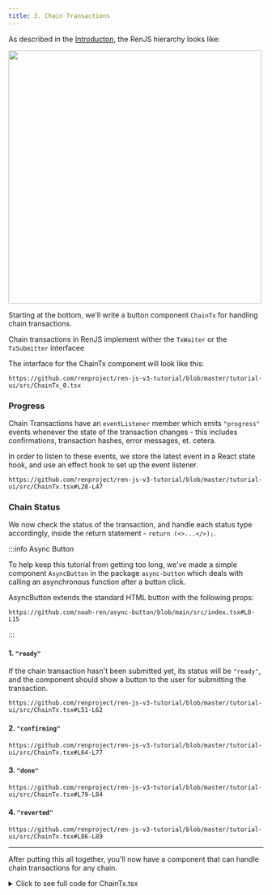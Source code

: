 ```yaml
---
title: 3. Chain Transactions
---
```



<DocTag type={DocType.Tutorial} />

As described in the [Introducton](../introduction), the RenJS hierarchy looks like:

<img src="/ren-client-docs/img/tutorial-hierarchy.png" width="500" />

Starting at the bottom, we'll write a button component `ChainTx` for handling chain transactions.

Chain transactions in RenJS implement wither the `TxWaiter` or the `TxSubmitter` interfacee

The interface for the ChainTx component will look like this:

```tsx reference title="src/ChainTx.tsx"
https://github.com/renproject/ren-js-v3-tutorial/blob/master/tutorial-ui/src/ChainTx_0.tsx
```

### Progress

Chain Transactions have an `eventListener` member which emits `"progress"` events whenever the state of the transaction changes - this includes confirmations, transaction hashes, error messages, et. cetera.

In order to listen to these events, we store the latest event in a React state hook, and use an effect hook to set up the event listener.

```tsx reference title=""
https://github.com/renproject/ren-js-v3-tutorial/blob/master/tutorial-ui/src/ChainTx.tsx#L28-L47
```

### Chain Status

We now check the status of the transaction, and handle each status type accordingly, inside the return statement - `return (<>...</>);`.

:::info Async Button

To help keep this tutorial from getting too long, we've made a simple component `AsyncButton` in the package `async-button` which deals with calling an asynchronous function after a button click.

AsyncButton extends the standard HTML button with the following props:

```tsx reference title=""
https://github.com/noah-ren/async-button/blob/main/src/index.tsx#L8-L15
```

:::

#### 1. `"ready"`

If the chain transaction hasn't been submitted yet, its status will be `"ready"`, and the component should show a button to the user for submitting the transaction.

```tsx reference title=""
https://github.com/renproject/ren-js-v3-tutorial/blob/master/tutorial-ui/src/ChainTx.tsx#L51-L62
```

#### 2. `"confirming"`

```tsx reference title=""
https://github.com/renproject/ren-js-v3-tutorial/blob/master/tutorial-ui/src/ChainTx.tsx#L64-L77
```

#### 3. `"done"`

```tsx reference title=""
https://github.com/renproject/ren-js-v3-tutorial/blob/master/tutorial-ui/src/ChainTx.tsx#L79-L84
```

#### 4. `"reverted"`

```tsx reference title=""
https://github.com/renproject/ren-js-v3-tutorial/blob/master/tutorial-ui/src/ChainTx.tsx#L86-L89
```

---

After putting this all together, you'll now have a component that can handle chain transactions for any chain.

<details><summary>Click to see full code for ChainTx.tsx</summary>

```tsx reference link title="ChainTx.tsx"
https://github.com/renproject/ren-js-v3-tutorial/blob/master/tutorial-ui/src/ChainTx.tsx
```

</details>
